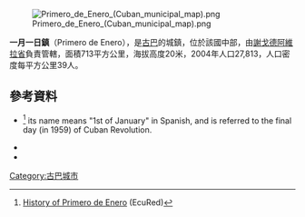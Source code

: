 [[Image:Primero_de_Enero_(Cuban_municipal_map).png|right]]

'''一月一日鎮'''（Primero de Enero），是[[古巴|古巴]]的城鎮，位於該國中部，由[[謝戈德阿維拉省|謝戈德阿維拉省]]負責管轄，面積713平方公里，海拔高度20米，2004年人口27,813，人口密度每平方公里39人。

{{Coord|21|56|43|N|78|25|8|W|display=title}}

==參考資料==
*{{es icon}} <ref>[http://www.ecured.cu/index.php/Primero_de_Enero#Historia History of Primero de Enero] {{Wayback|url=http://www.ecured.cu/index.php/Primero_de_Enero#Historia |date=20201128225654 }} (EcuRed)</ref> its name means "1st of January" in Spanish, and is referred to the final day (in 1959) of Cuban Revolution.
*{{Cite web |url=http://www.atenas.inf.cu/todo/Estadisticas/TABLA%20No_3balance.htm |title=2004 Population trends, by Province and Municipality |author=Atenas.cu |year=2004 |accessdate=2007-10-06 |archiveurl=https://web.archive.org/web/20060714001016/http://www.atenas.inf.cu/todo/Estadisticas/TABLA%20No_3balance.htm |archivedate=2006-07-14 |language=es |deadurl=yes }}
*{{Cite web|url=http://www.statoids.com/ycu.html|title=Municipios of Cuba|author=Statoids|date=July 2003|accessdate=2007-10-06|archive-date=2007-10-12|archive-url=https://web.archive.org/web/20071012141831/http://statoids.com/ycu.html|dead-url=no}}

{{Cuba-geo-stub}}
[[Category:古巴城市|Category:古巴城市]]